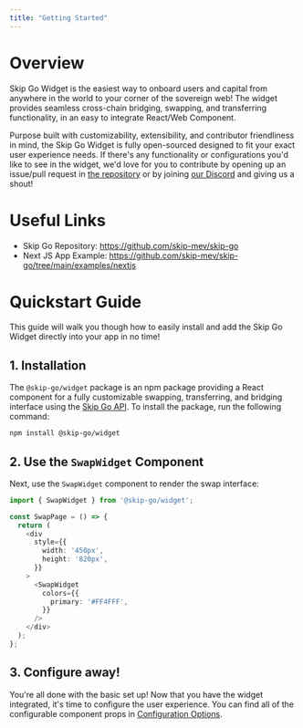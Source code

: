 ```yaml
---
title: "Getting Started"
---
```


# Overview

Skip Go Widget is the easiest way to onboard users and capital from anywhere in the world to your corner of the sovereign web! The widget provides seamless cross-chain bridging, swapping, and transferring functionality, in an easy to integrate React/Web Component. 

Purpose built with customizability, extensibility, and contributor friendliness in mind, the Skip Go Widget is fully open-sourced designed to fit your exact user experience needs. If there's any functionality or configurations you'd like to see in the widget, we'd love for you to contribute by opening up an issue/pull request in [the repository](https://discord.com/invite/hFeHVAE26P)  or by joining [our Discord](https://discord.com/invite/hFeHVAE26P) and giving us a shout!

# Useful Links

- Skip Go Repository: https://github.com/skip-mev/skip-go
- Next JS App Example: https://github.com/skip-mev/skip-go/tree/main/examples/nextjs

# Quickstart Guide

This guide will walk you though how to easily install and add the Skip Go Widget directly into your app in no time!

## 1. Installation

The `@skip-go/widget` package is an npm package providing a React component for a fully customizable swapping, transferring, and bridging interface using the [Skip Go API](https://skip.build/). To install the package, run the following command:

```bash
npm install @skip-go/widget
```

## 2. Use the `SwapWidget` Component

Next, use the `SwapWidget` component to render the swap interface:

```typescript javascript
import { SwapWidget } from '@skip-go/widget';

const SwapPage = () => {
  return (
    <div
      style={{
        width: '450px',
        height: '820px',
      }}
    >
      <SwapWidget
        colors={{
          primary: '#FF4FFF',
        }}
      />
    </div>
  );
};
```

## 3. Configure away!

You're all done with the basic set up! Now that you have the widget integrated, it's time to configure the user experience. You can find all of the configurable component props in [Configuration Options](/widget/configuration-options).